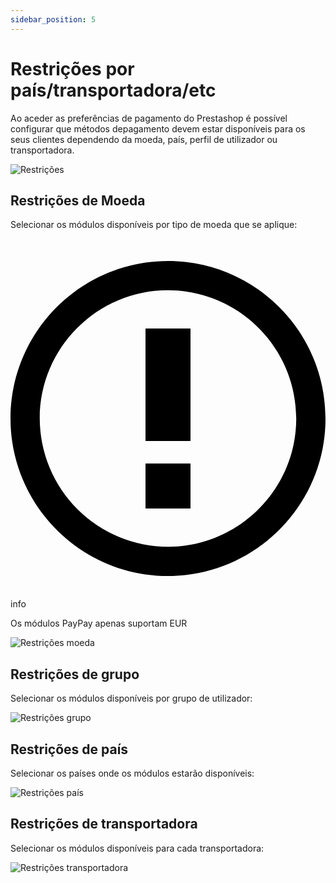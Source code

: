 ```yaml
---
sidebar_position: 5
---
```


# Restrições por país/transportadora/etc

Ao aceder as preferências de pagamento do Prestashop é possível configurar que métodos depagamento devem estar disponíveis para os seus clientes dependendo da moeda, país, perfil de utilizador ou transportadora.

![Restrições](../../../../../_media/prestashop-19.png)

## Restrições de Moeda

Selecionar os módulos disponíveis por tipo de moeda que se aplique:

<div class="theme-admonition theme-admonition-info admonition_node_modules-@docusaurus-theme-classic-lib-theme-Admonition-Layout-styles-module alert alert--info">
    <div class="admonitionHeading_node_modules-@docusaurus-theme-classic-lib-theme-Admonition-Layout-styles-module"><span class="admonitionIcon_node_modules-@docusaurus-theme-classic-lib-theme-Admonition-Layout-styles-module"><svg viewBox="0 0 14 16"><path fill-rule="evenodd" d="M7 2.3c3.14 0 5.7 2.56 5.7 5.7s-2.56 5.7-5.7 5.7A5.71 5.71 0 0 1 1.3 8c0-3.14 2.56-5.7 5.7-5.7zM7 1C3.14 1 0 4.14 0 8s3.14 7 7 7 7-3.14 7-7-3.14-7-7-7zm1 3H6v5h2V4zm0 6H6v2h2v-2z"></path></svg></span>info</div>
    <div class="admonitionContent_node_modules-@docusaurus-theme-classic-lib-theme-Admonition-Layout-styles-module">
        <p>Os módulos PayPay apenas suportam EUR</p>
    </div>
</div>

![Restrições moeda](../../../../../_media/prestashop-20.png)

## Restrições de grupo

Selecionar os módulos disponíveis por grupo de utilizador:

![Restrições grupo](../../../../../_media/prestashop-21.png)

## Restrições de país

Selecionar os países onde os módulos estarão disponíveis:

![Restrições país](../../../../../_media/prestashop-22.png)

## Restrições de transportadora

Selecionar os módulos disponíveis para cada transportadora:

![Restrições transportadora](../../../../../_media/prestashop-23.png)
